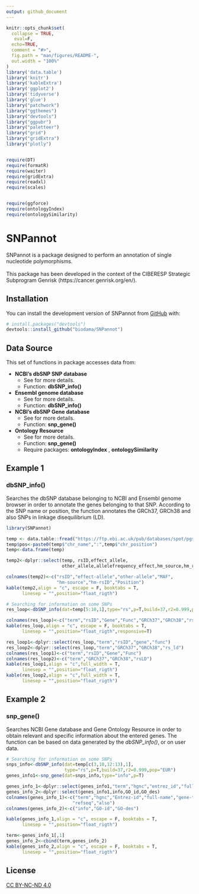 ```yaml
---
output: github_document
---
```


<!-- README.md is generated from README.Rmd. Please edit that file -->

```r
knitr::opts_chunk$set(
  collapse = TRUE,
   eval=F,
  echo=TRUE,
  comment = "#>",
  fig.path = "man/figures/README-",
  out.width = "100%"
)
library('data.table')
library('knitr')
library('kableExtra')
library('ggplot2')
library('tidyverse')
library('glue')
library("patchwork") 
library("ggthemes")
library("devtools")
library("ggpubr")
library("paletteer")
library("grid")
library("gridExtra")
library("plotly")


require(DT)
require(formatR)
require(waiter)
require(gridExtra)
require(readxl)
require(scales)


require(ggforce)
require(ontologyIndex)
require(ontologySimilarity)
```

# SNPannot

<!-- badges: start -->
<!-- badges: end -->

SNPannot is a package designed to perform an annotation of single nucleotide polymorphisms. 
<br />
<br />
This package has been developed in the context of the CIBERESP Strategic Subprogram Genrisk (https://cancer.genrisk.org/en/).

## Installation

You can install the development version of SNPannot from [GitHub](https://github.com/) with:

``` r
# install.packages("devtools")
devtools::install_github("biodama/SNPannot")
```
## Data Source
This set of functions in package accesses data from:

* **NCBI’s dbSNP SNP database**
  + See [\underline{dbSNP}](https://www.ncbi.nlm.nih.gov/snp/) for more details.
  + Function: **dbSNP_info()**
* **Ensembl genome database**
  + See [\underline{Ensemble}](https://www.ensembl.org/index.html) for more details.
  + Function: **dbSNP_info()**
* **NCBI’s dbSNP Gene database**
  + See [\underline{Gene}](https://www.ncbi.nlm.nih.gov/gene/) for more details.
  + Function: **snp_gene()**
* **Ontology Resource**
  + See [\underline{GO}](http://geneontology.org/) for more details.
  + Function: **snp_gene()**
  + Require packages: **ontologyIndex** , **ontologySimilarity**
  
## Example 1
### **dbSNP_info()**
Searches the dbSNP database belonging to NCBI and Ensembl genome browser in order to annotate the genes belonging to that SNP. According to the SNP name or position, the function annotates the GRCh37, GRCh38 and also SNPs in linkage disequilibrium (LD).

```r
library(SNPannot)

temp <- data.table::fread("https://ftp.ebi.ac.uk/pub/databases/spot/pgs/scores/PGS000146/ScoringFiles/Harmonized/PGS000146_hmPOS_GRCh37.txt.gz",skip=19)
temp$pos<-paste0(temp$"chr_name",":",temp$"chr_position")
temp<-data.frame(temp)

```

```r
temp2<-dplyr::select(temp, rsID,effect_allele,
                     other_allele,allelefrequency_effect,hm_source,hm_rsID,pos)

colnames(temp2)<-c("rsID","effect-allele","other-allele","MAF",
                   "hm-source","hm-rsID","Position")
kable(temp2,align = "c", escape = F, booktabs = T, 
      linesep = "",position="float_rigth")

```
```r
# Searching for information on some SNPs
res_loop<-dbSNP_info(dat=temp[5:10,1],type="rs",p=T,build=37,r2=0.999,pop="EUR")
```

```r

colnames(res_loop)<-c("term","rsID","Gene","Func","GRCh37","GRCh38","rsLD")
kable(res_loop,align = "c", escape = F, booktabs = T,
      linesep = "",position="float_rigth",responsive=T)
```

```r
res_loop1<-dplyr::select(res_loop,"term","rsID","gene","func")
res_loop2<-dplyr::select(res_loop,"term","GRCh37","GRCh38","rs_ld")
colnames(res_loop1)<-c("term","rsID","Gene","Func")
colnames(res_loop2)<-c("term","GRCh37","GRCh38","rsLD")
kable(res_loop1,align = "c",full_width = T,
      linesep = "",position="float_rigth") 
kable(res_loop2,align = "c",full_width = T,
      linesep = "",position="float_rigth") 
```



## Example 2
### **snp_gene()**

Searches NCBI Gene database and Gene Ontology Resource in order to obtain relevant and specific information about the entered genes. The function can be based on data generated by the *dbSNP_info()*, or on user data.

```r
# Searching for information on some SNPs
snps_info<-dbSNP_info(dat=temp[c(3,10,12:13),1],
                      type="rs",p=T,build=37,r2=0.999,pop="EUR")
genes_info1<-snp_gene(dat=snps_info,type="info",p=T)

```

```r

genes_info_1<-dplyr::select(genes_info1,"term","hgnc","entrez_id","full_name","gene_type","refseq","also")
genes_info_2<-dplyr::select(genes_info1,info,GO_id,GO_des)
colnames(genes_info_1)<-c("term","hgnc","Entrez-id","full-name","gene-type",
                         "refseq","also")
colnames(genes_info_2)<-c("info","GO-id","GO-des")

kable(genes_info_1,align = "c", escape = F, booktabs = T,
      linesep = "",position="float_rigth")

term<-genes_info_1[,1]
genes_info_2<-cbind(term,genes_info_2)
kable(genes_info_2,align = "c", escape = F, booktabs = T,
      linesep = "",position="float_rigth")

```
## License

[CC BY-NC-ND 4.0](https://creativecommons.org/licenses/by-nc-nd/4.0/?ref=chooser-v1)

